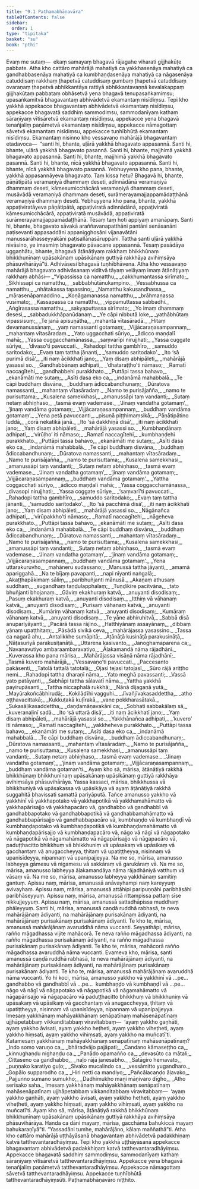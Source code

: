 ```yaml
---
title: "9.1 Paṭhamabhāṇavāra"
tableOfContents: false
sidebar:
  order: 1
type: "tipitaka"
basket: "su"
book: "pthi"
---
```



<DynamicBreadcrumb />

<Division number="275" book="pthi" bookNo="8" page="158">

<Paragraph number="641" book="pthi">
Evaṃ me sutaṃ—  ekaṃ samayaṃ bhagavā rājagahe viharati gijjhakūṭe pabbate. Atha kho cattāro mahārājā mahatiyā ca yakkhasenāya mahatiyā ca gandhabbasenāya mahatiyā ca kumbhaṇḍasenāya mahatiyā ca nāgasenāya catuddisaṃ rakkhaṃ ṭhapetvā catuddisaṃ gumbaṃ ṭhapetvā catuddisaṃ ovaraṇaṃ ṭhapetvā abhikkantāya rattiyā abhikkantavaṇṇā kevalakappaṃ gijjhakūṭaṃ pabbataṃ obhāsetvā yena bhagavā tenupasaṅkamiṃsu; upasaṅkamitvā bhagavantaṃ abhivādetvā ekamantaṃ nisīdiṃsu. Tepi kho yakkhā appekacce bhagavantaṃ abhivādetvā ekamantaṃ nisīdiṃsu, appekacce bhagavatā saddhiṃ sammodiṃsu, sammodanīyaṃ kathaṃ sāraṇīyaṃ vītisāretvā ekamantaṃ nisīdiṃsu, appekacce yena bhagavā tenañjaliṃ paṇāmetvā ekamantaṃ nisīdiṃsu, appekacce nāmagottaṃ sāvetvā ekamantaṃ nisīdiṃsu, appekacce tuṇhībhūtā ekamantaṃ nisīdiṃsu.
</Paragraph>

</Division>
<Division number="276" book="pthi" bookNo="8" page="158">

<Paragraph number="642" book="pthi">
Ekamantaṃ nisinno kho vessavaṇo mahārājā bhagavantaṃ etadavoca—  “santi hi, bhante, uḷārā yakkhā bhagavato appasannā. Santi hi, bhante, uḷārā yakkhā bhagavato pasannā. Santi hi, bhante, majjhimā yakkhā bhagavato appasannā. Santi hi, bhante, majjhimā yakkhā bhagavato pasannā. Santi hi, bhante, nīcā yakkhā bhagavato appasannā. Santi hi, bhante, nīcā yakkhā bhagavato pasannā. Yebhuyyena kho pana, bhante, yakkhā appasannāyeva bhagavato. Taṃ kissa hetu? Bhagavā hi, bhante, pāṇātipātā veramaṇiyā dhammaṃ deseti, adinnādānā veramaṇiyā dhammaṃ deseti, kāmesumicchācārā veramaṇiyā dhammaṃ deseti, musāvādā veramaṇiyā dhammaṃ deseti, surāmerayamajjappamādaṭṭhānā veramaṇiyā dhammaṃ deseti. Yebhuyyena kho pana, bhante, yakkhā appaṭiviratāyeva pāṇātipātā, appaṭiviratā adinnādānā, appaṭiviratā kāmesumicchācārā, appaṭiviratā musāvādā, appaṭiviratā surāmerayamajjappamādaṭṭhānā. Tesaṃ taṃ hoti appiyaṃ amanāpaṃ. Santi hi, bhante, bhagavato sāvakā araññavanapatthāni pantāni senāsanāni paṭisevanti appasaddāni appanigghosāni vijanavātāni manussarāhasseyyakāni paṭisallānasāruppāni. Tattha santi uḷārā yakkhā nivāsino, ye imasmiṃ bhagavato pāvacane appasannā. Tesaṃ pasādāya uggaṇhātu, bhante, bhagavā āṭānāṭiyaṃ rakkhaṃ bhikkhūnaṃ bhikkhunīnaṃ upāsakānaṃ upāsikānaṃ guttiyā rakkhāya avihiṃsāya phāsuvihārāyā”ti. Adhivāsesi bhagavā tuṇhībhāvena.
</Paragraph>

<Paragraph number="643" book="pthi">
Atha kho vessavaṇo mahārājā bhagavato adhivāsanaṃ viditvā tāyaṃ velāyaṃ imaṃ āṭānāṭiyaṃ rakkhaṃ abhāsi—
</Paragraph>

</Division>
<Division number="277" book="pthi" bookNo="8" page="159">

<Paragraph number="644" type="verses" book="pthi">
_“Vipassissa ca namatthu,_  
_cakkhumantassa sirīmato;_  
_Sikhissapi ca namatthu,_  
_sabbabhūtānukampino._  

</Paragraph>

<Paragraph number="645" type="verses" book="pthi">
_Vessabhussa ca namatthu,_  
_nhātakassa tapassino;_  
_Namatthu kakusandhassa,_  
_mārasenāpamaddino._  

</Paragraph>

<Paragraph number="646" type="verses" book="pthi">
_Koṇāgamanassa namatthu,_  
_brāhmaṇassa vusīmato;_  
_Kassapassa ca namatthu,_  
_vippamuttassa sabbadhi._  

</Paragraph>

<Paragraph number="647" type="verses" book="pthi">
_Aṅgīrasassa namatthu,_  
_sakyaputtassa sirīmato;_  
_Yo imaṃ dhammaṃ desesi,_  
_sabbadukkhāpanūdanaṃ._  

</Paragraph>

<Paragraph number="648" type="verses" book="pthi">
_Ye cāpi nibbutā loke,_  
_yathābhūtaṃ vipassisuṃ;_  
_Te janā apisuṇātha,_  
_mahantā vītasāradā._  

</Paragraph>

<Paragraph number="649" type="verses" book="pthi">
_Hitaṃ devamanussānaṃ,_  
_yaṃ namassanti gotamaṃ;_  
_Vijjācaraṇasampannaṃ,_  
_mahantaṃ vītasāradaṃ._  

</Paragraph>

</Division>
<Division number="278" book="pthi" bookNo="8" page="159">

<Paragraph number="650" type="verses" book="pthi">
_Yato uggacchati sūriyo,_  
_ādicco maṇḍalī mahā;_  
_Yassa cuggacchamānassa,_  
_saṃvarīpi nirujjhati;_  
_Yassa cuggate sūriye,_  
_‘divaso’ti pavuccati._  

</Paragraph>

<Paragraph number="651" type="verses" book="pthi">
_Rahadopi tattha gambhīro,_  
_samuddo saritodako;_  
_Evaṃ taṃ tattha jānanti,_  
_‘samuddo saritodako’._  

</Paragraph>

<Paragraph number="652" type="verses" book="pthi">
_Ito ‘sā purimā disā’,_  
_iti naṃ ācikkhatī jano;_  
_Yaṃ disaṃ abhipāleti,_  
_mahārājā yasassi so._  

</Paragraph>

<Paragraph number="653" type="verses" book="pthi">
_Gandhabbānaṃ adhipati,_  
_‘dhataraṭṭho’ti nāmaso;_  
_Ramatī naccagītehi,_  
_gandhabbehi purakkhato._  

</Paragraph>

<Paragraph number="654" type="verses" book="pthi">
_Puttāpi tassa bahavo,_  
_ekanāmāti me sutaṃ;_  
_Asīti dasa eko ca,_  
_indanāmā mahabbalā._  

</Paragraph>

<Paragraph number="655" type="verses" book="pthi">
_Te cāpi buddhaṃ disvāna,_  
_buddhaṃ ādiccabandhunaṃ;_  
_Dūratova namassanti,_  
_mahantaṃ vītasāradaṃ._  

</Paragraph>

<Paragraph number="656" type="verses" book="pthi">
_Namo te purisājañña,_  
_namo te purisuttama;_  
_Kusalena samekkhasi,_  
_amanussāpi taṃ vandanti;_  
_Sutaṃ netaṃ abhiṇhaso,_  
_tasmā evaṃ vademase._  

</Paragraph>

<Paragraph number="657" type="verses" book="pthi">
_‘Jinaṃ vandatha gotamaṃ’,_  
_‘jinaṃ vandāma gotamaṃ;_  
_Vijjācaraṇasampannaṃ,_  
_buddhaṃ vandāma gotamaṃ’._  

</Paragraph>

</Division>
<Division number="279" book="pthi" bookNo="8" page="160">

<Paragraph number="658" type="verses" book="pthi">
_Yena petā pavuccanti,_  
_pisuṇā piṭṭhimaṃsikā;_  
_Pāṇātipātino luddā,_  
_corā nekatikā janā._  

</Paragraph>

<Paragraph number="659" type="verses" book="pthi">
_Ito ‘sā dakkhiṇā disā’,_  
_iti naṃ ācikkhatī jano;_  
_Yaṃ disaṃ abhipāleti,_  
_mahārājā yasassi so._  

</Paragraph>

<Paragraph number="660" type="verses" book="pthi">
_Kumbhaṇḍānaṃ adhipati,_  
_‘virūḷho’ iti nāmaso;_  
_Ramatī naccagītehi,_  
_kumbhaṇḍehi purakkhato._  

</Paragraph>

<Paragraph number="661" type="verses" book="pthi">
_Puttāpi tassa bahavo,_  
_ekanāmāti me sutaṃ;_  
_Asīti dasa eko ca,_  
_indanāmā mahabbalā._  

</Paragraph>

<Paragraph number="662" type="verses" book="pthi">
_Te cāpi buddhaṃ disvāna,_  
_buddhaṃ ādiccabandhunaṃ;_  
_Dūratova namassanti,_  
_mahantaṃ vītasāradaṃ._  

</Paragraph>

<Paragraph number="663" type="verses" book="pthi">
_Namo te purisājañña,_  
_namo te purisuttama;_  
_Kusalena samekkhasi,_  
_amanussāpi taṃ vandanti;_  
_Sutaṃ netaṃ abhiṇhaso,_  
_tasmā evaṃ vademase._  

</Paragraph>

<Paragraph number="664" type="verses" book="pthi">
_‘Jinaṃ vandatha gotamaṃ’,_  
_‘jinaṃ vandāma gotamaṃ;_  
_Vijjācaraṇasampannaṃ,_  
_buddhaṃ vandāma gotamaṃ’._  

</Paragraph>

</Division>
<Division number="280" book="pthi" bookNo="8" page="161">

<Paragraph number="665" type="verses" book="pthi">
_Yattha coggacchati sūriyo,_  
_ādicco maṇḍalī mahā;_  
_Yassa coggacchamānassa,_  
_divasopi nirujjhati;_  
_Yassa coggate sūriye,_  
_‘saṃvarī’ti pavuccati._  

</Paragraph>

<Paragraph number="666" type="verses" book="pthi">
_Rahadopi tattha gambhīro,_  
_samuddo saritodako;_  
_Evaṃ taṃ tattha jānanti,_  
_‘samuddo saritodako’._  

</Paragraph>

<Paragraph number="667" type="verses" book="pthi">
_Ito ‘sā pacchimā disā’,_  
_iti naṃ ācikkhatī jano;_  
_Yaṃ disaṃ abhipāleti,_  
_mahārājā yasassi so._  

</Paragraph>

<Paragraph number="668" type="verses" book="pthi">
_Nāgānañca adhipati,_  
_‘virūpakkho’ti nāmaso;_  
_Ramatī naccagītehi,_  
_nāgeheva purakkhato._  

</Paragraph>

<Paragraph number="669" type="verses" book="pthi">
_Puttāpi tassa bahavo,_  
_ekanāmāti me sutaṃ;_  
_Asīti dasa eko ca,_  
_indanāmā mahabbalā._  

</Paragraph>

<Paragraph number="670" type="verses" book="pthi">
_Te cāpi buddhaṃ disvāna,_  
_buddhaṃ ādiccabandhunaṃ;_  
_Dūratova namassanti,_  
_mahantaṃ vītasāradaṃ._  

</Paragraph>

<Paragraph number="671" type="verses" book="pthi">
_Namo te purisājañña,_  
_namo te purisuttama;_  
_Kusalena samekkhasi,_  
_amanussāpi taṃ vandanti;_  
_Sutaṃ netaṃ abhiṇhaso,_  
_tasmā evaṃ vademase._  

</Paragraph>

<Paragraph number="672" type="verses" book="pthi">
_‘Jinaṃ vandatha gotamaṃ’,_  
_‘jinaṃ vandāma gotamaṃ;_  
_Vijjācaraṇasampannaṃ,_  
_buddhaṃ vandāma gotamaṃ’._  

</Paragraph>

</Division>
<Division number="281" book="pthi" bookNo="8" page="161">

<Paragraph number="673" type="verses" book="pthi">
_Yena uttarakuruvho,_  
_mahāneru sudassano;_  
_Manussā tattha jāyanti,_  
_amamā apariggahā._  

</Paragraph>

<Paragraph number="674" type="verses" book="pthi">
_Na te bījaṃ pavapanti,_  
_napi nīyanti naṅgalā;_  
_Akaṭṭhapākimaṃ sāliṃ,_  
_paribhuñjanti mānusā._  

</Paragraph>

<Paragraph number="675" type="verses" book="pthi">
_Akaṇaṃ athusaṃ suddhaṃ,_  
_sugandhaṃ taṇḍulapphalaṃ;_  
_Tuṇḍikīre pacitvāna,_  
_tato bhuñjanti bhojanaṃ._  

</Paragraph>

<Paragraph number="676" type="verses" book="pthi">
_Gāviṃ ekakhuraṃ katvā,_  
_anuyanti disodisaṃ;_  
_Pasuṃ ekakhuraṃ katvā,_  
_anuyanti disodisaṃ._  

</Paragraph>

<Paragraph number="677" type="verses" book="pthi">
_Itthiṃ vā vāhanaṃ katvā,_  
_anuyanti disodisaṃ;_  
_Purisaṃ vāhanaṃ katvā,_  
_anuyanti disodisaṃ._  

</Paragraph>

<Paragraph number="678" type="verses" book="pthi">
_Kumāriṃ vāhanaṃ katvā,_  
_anuyanti disodisaṃ;_  
_Kumāraṃ vāhanaṃ katvā,_  
_anuyanti disodisaṃ._  

</Paragraph>

<Paragraph number="679" type="verses" book="pthi">
_Te yāne abhiruhitvā,_  
_Sabbā disā anupariyāyanti;_  
_Pacārā tassa rājino._  

</Paragraph>

<Paragraph number="680" type="verses" book="pthi">
_Hatthiyānaṃ assayānaṃ,_  
_dibbaṃ yānaṃ upaṭṭhitaṃ;_  
_Pāsādā sivikā ceva,_  
_mahārājassa yasassino._  

</Paragraph>

<Paragraph number="681" type="verses" book="pthi">
_Tassa ca nagarā ahu,_  
_Antalikkhe sumāpitā;_  
_Āṭānāṭā kusināṭā parakusināṭā,_  
_Nāṭasuriyā parakusiṭanāṭā._  

</Paragraph>

<Paragraph number="682" type="verses" book="pthi">
_Uttarena kasivanto,_  
_Janoghamaparena ca;_  
_Navanavutiyo ambaraambaravatiyo,_  
_Āḷakamandā nāma rājadhānī._  

</Paragraph>

<Paragraph number="683" type="verses" book="pthi">
_Kuverassa kho pana mārisa,_  
_Mahārājassa visāṇā nāma rājadhānī;_  
_Tasmā kuvero mahārājā,_  
_‘Vessavaṇo’ti pavuccati._  

</Paragraph>

<Paragraph number="684" type="verses" book="pthi">
_Paccesanto pakāsenti,_  
_Tatolā tattalā tatotalā;_  
_Ojasi tejasi tatojasī,_  
_Sūro rājā ariṭṭho nemi._  

</Paragraph>

<Paragraph number="685" type="verses" book="pthi">
_Rahadopi tattha dharaṇī nāma,_  
_Yato meghā pavassanti;_  
_Vassā yato patāyanti,_  
_Sabhāpi tattha sālavatī nāma._  

</Paragraph>

<Paragraph number="686" type="verses" book="pthi">
_Yattha yakkhā payirupāsanti,_  
_Tattha niccaphalā rukkhā;_  
_Nānā dijagaṇā yutā,_  
_Mayūrakoñcābhirudā;_  
_Kokilādīhi vagguhi._  

</Paragraph>

<Paragraph number="687" type="verses" book="pthi">
_Jīvañjīvakasaddettha,_  
_atho oṭṭhavacittakā;_  
_Kukkuṭakā kuḷīrakā,_  
_vane pokkharasātakā._  

</Paragraph>

<Paragraph number="688" type="verses" book="pthi">
_Sukasāḷikasaddettha,_  
_daṇḍamāṇavakāni ca;_  
_Sobhati sabbakālaṃ sā,_  
_kuveranaḷinī sadā._  

</Paragraph>

<Paragraph number="689" type="verses" book="pthi">
_Ito ‘sā uttarā disā’,_  
_iti naṃ ācikkhatī jano;_  
_Yaṃ disaṃ abhipāleti,_  
_mahārājā yasassi so._  

</Paragraph>

<Paragraph number="690" type="verses" book="pthi">
_Yakkhānañca adhipati,_  
_‘kuvero’ iti nāmaso;_  
_Ramatī naccagītehi,_  
_yakkheheva purakkhato._  

</Paragraph>

<Paragraph number="691" type="verses" book="pthi">
_Puttāpi tassa bahavo,_  
_ekanāmāti me sutaṃ;_  
_Asīti dasa eko ca,_  
_indanāmā mahabbalā._  

</Paragraph>

<Paragraph number="692" type="verses" book="pthi">
_Te cāpi buddhaṃ disvāna,_  
_buddhaṃ ādiccabandhunaṃ;_  
_Dūratova namassanti,_  
_mahantaṃ vītasāradaṃ._  

</Paragraph>

<Paragraph number="693" type="verses" book="pthi">
_Namo te purisājañña,_  
_namo te purisuttama;_  
_Kusalena samekkhasi,_  
_amanussāpi taṃ vandanti;_  
_Sutaṃ netaṃ abhiṇhaso,_  
_tasmā evaṃ vademase._  

</Paragraph>

<Paragraph number="694" type="verses" book="pthi">
_‘Jinaṃ vandatha gotamaṃ’,_  
_‘jinaṃ vandāma gotamaṃ;_  
_Vijjācaraṇasampannaṃ,_  
_buddhaṃ vandāma gotaman’ti._  

</Paragraph>

<Paragraph number="695" book="pthi">
Ayaṃ kho sā, mārisa, āṭānāṭiyā rakkhā bhikkhūnaṃ bhikkhunīnaṃ upāsakānaṃ upāsikānaṃ guttiyā rakkhāya avihiṃsāya phāsuvihārāya.
</Paragraph>

</Division>
<Division number="282" book="pthi" bookNo="8" page="164">

<Paragraph number="696" book="pthi">
Yassa kassaci, mārisa, bhikkhussa vā bhikkhuniyā vā upāsakassa vā upāsikāya vā ayaṃ āṭānāṭiyā rakkhā suggahitā bhavissati samattā pariyāputā. Tañce amanusso yakkho vā yakkhinī vā yakkhapotako vā yakkhapotikā vā yakkhamahāmatto vā yakkhapārisajjo vā yakkhapacāro vā, gandhabbo vā gandhabbī vā gandhabbapotako vā gandhabbapotikā vā gandhabbamahāmatto vā gandhabbapārisajjo vā gandhabbapacāro vā, kumbhaṇḍo vā kumbhaṇḍī vā kumbhaṇḍapotako vā kumbhaṇḍapotikā vā kumbhaṇḍamahāmatto vā kumbhaṇḍapārisajjo vā kumbhaṇḍapacāro vā, nāgo vā nāgī vā nāgapotako vā nāgapotikā vā nāgamahāmatto vā nāgapārisajjo vā nāgapacāro vā, paduṭṭhacitto bhikkhuṃ vā bhikkhuniṃ vā upāsakaṃ vā upāsikaṃ vā gacchantaṃ vā anugaccheyya, ṭhitaṃ vā upatiṭṭheyya, nisinnaṃ vā upanisīdeyya, nipannaṃ vā upanipajjeyya. Na me so, mārisa, amanusso labheyya gāmesu vā nigamesu vā sakkāraṃ vā garukāraṃ vā. Na me so, mārisa, amanusso labheyya āḷakamandāya nāma rājadhāniyā vatthuṃ vā vāsaṃ vā. Na me so, mārisa, amanusso labheyya yakkhānaṃ samitiṃ gantuṃ. Apissu naṃ, mārisa, amanussā anāvayhampi naṃ kareyyuṃ avivayhaṃ. Apissu naṃ, mārisa, amanussā attāhipi paripuṇṇāhi paribhāsāhi paribhāseyyuṃ. Apissu naṃ, mārisa, amanussā rittampissa pattaṃ sīse nikkujjeyyuṃ. Apissu naṃ, mārisa, amanussā sattadhāpissa muddhaṃ phāleyyuṃ.
</Paragraph>

<Paragraph number="697" book="pthi">
Santi hi, mārisa, amanussā caṇḍā ruddhā rabhasā, te neva mahārājānaṃ ādiyanti, na mahārājānaṃ purisakānaṃ ādiyanti, na mahārājānaṃ purisakānaṃ purisakānaṃ ādiyanti. Te kho te, mārisa, amanussā mahārājānaṃ avaruddhā nāma vuccanti. Seyyathāpi, mārisa, rañño māgadhassa vijite mahācorā. Te neva rañño māgadhassa ādiyanti, na rañño māgadhassa purisakānaṃ ādiyanti, na rañño māgadhassa purisakānaṃ purisakānaṃ ādiyanti. Te kho te, mārisa, mahācorā rañño māgadhassa avaruddhā nāma vuccanti. Evameva kho, mārisa, santi amanussā caṇḍā ruddhā rabhasā, te neva mahārājānaṃ ādiyanti, na mahārājānaṃ purisakānaṃ ādiyanti, na mahārājānaṃ purisakānaṃ purisakānaṃ ādiyanti. Te kho te, mārisa, amanussā mahārājānaṃ avaruddhā nāma vuccanti. Yo hi koci, mārisa, amanusso yakkho vā yakkhinī vā …pe…  gandhabbo vā gandhabbī vā …pe…  kumbhaṇḍo vā kumbhaṇḍī vā …pe…  nāgo vā nāgī vā nāgapotako vā nāgapotikā vā nāgamahāmatto vā nāgapārisajjo vā nāgapacāro vā paduṭṭhacitto bhikkhuṃ vā bhikkhuniṃ vā upāsakaṃ vā upāsikaṃ vā gacchantaṃ vā anugaccheyya, ṭhitaṃ vā upatiṭṭheyya, nisinnaṃ vā upanisīdeyya, nipannaṃ vā upanipajjeyya. Imesaṃ yakkhānaṃ mahāyakkhānaṃ senāpatīnaṃ mahāsenāpatīnaṃ ujjhāpetabbaṃ vikkanditabbaṃ viravitabbaṃ—  ‘ayaṃ yakkho gaṇhāti, ayaṃ yakkho āvisati, ayaṃ yakkho heṭheti, ayaṃ yakkho viheṭheti, ayaṃ yakkho hiṃsati, ayaṃ yakkho vihiṃsati, ayaṃ yakkho na muñcatī’ti.
</Paragraph>

</Division>
<Division number="283" book="pthi" bookNo="8" page="165">

<Paragraph number="698" book="pthi">
Katamesaṃ yakkhānaṃ mahāyakkhānaṃ senāpatīnaṃ mahāsenāpatīnaṃ?
</Paragraph>

<Paragraph number="699" type="verses" book="pthi">
_Indo somo varuṇo ca,_  
_bhāradvājo pajāpati;_  
_Candano kāmaseṭṭho ca,_  
_kinnughaṇḍu nighaṇḍu ca._  

</Paragraph>

<Paragraph number="700" type="verses" book="pthi">
_Panādo opamañño ca,_  
_devasūto ca mātali;_  
_Cittaseno ca gandhabbo,_  
_naḷo rājā janesabho._  

</Paragraph>

<Paragraph number="701" type="verses" book="pthi">
_Sātāgiro hemavato,_  
_puṇṇako karatiyo guḷo;_  
_Sivako mucalindo ca,_  
_vessāmitto yugandharo._  

</Paragraph>

<Paragraph number="702" type="verses" book="pthi">
_Gopālo supparodho ca,_  
_Hiri netti ca mandiyo;_  
_Pañcālacaṇḍo āḷavako,_  
_Pajjunno sumano sumukho;_  
_Dadhimukho maṇi māṇivaro dīgho,_  
_Atho serīsako saha._  

</Paragraph>

<Paragraph number="703" book="pthi">
Imesaṃ yakkhānaṃ mahāyakkhānaṃ senāpatīnaṃ mahāsenāpatīnaṃ ujjhāpetabbaṃ vikkanditabbaṃ viravitabbaṃ—  ‘ayaṃ yakkho gaṇhāti, ayaṃ yakkho āvisati, ayaṃ yakkho heṭheti, ayaṃ yakkho viheṭheti, ayaṃ yakkho hiṃsati, ayaṃ yakkho vihiṃsati, ayaṃ yakkho na muñcatī’ti.
</Paragraph>

<Paragraph number="704" book="pthi">
Ayaṃ kho sā, mārisa, āṭānāṭiyā rakkhā bhikkhūnaṃ bhikkhunīnaṃ upāsakānaṃ upāsikānaṃ guttiyā rakkhāya avihiṃsāya phāsuvihārāya. Handa ca dāni mayaṃ, mārisa, gacchāma bahukiccā mayaṃ bahukaraṇīyā”ti. “Yassadāni tumhe, mahārājāno, kālaṃ maññathā”ti.
</Paragraph>

</Division>
<Division number="284" book="pthi" bookNo="8" page="166">

<Paragraph number="705" book="pthi">
Atha kho cattāro mahārājā uṭṭhāyāsanā bhagavantaṃ abhivādetvā padakkhiṇaṃ katvā tatthevantaradhāyiṃsu. Tepi kho yakkhā uṭṭhāyāsanā appekacce bhagavantaṃ abhivādetvā padakkhiṇaṃ katvā tatthevantaradhāyiṃsu. Appekacce bhagavatā saddhiṃ sammodiṃsu, sammodanīyaṃ kathaṃ sāraṇīyaṃ vītisāretvā tatthevantaradhāyiṃsu. Appekacce yena bhagavā tenañjaliṃ paṇāmetvā tatthevantaradhāyiṃsu. Appekacce nāmagottaṃ sāvetvā tatthevantaradhāyiṃsu. Appekacce tuṇhībhūtā tatthevantaradhāyiṃsūti.

</Paragraph>
</Division>

<Paragraph number="706" type="center" book="pthi">
Paṭhamabhāṇavāro niṭṭhito.
</Paragraph>